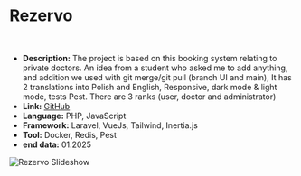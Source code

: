 # Rezervo

<br />

- **Description:** The project is based on this booking system relating to private doctors.
    An idea from a student who asked me to add anything, and addition we used with git merge/git pull (branch UI and main),
    It has 2 translations into Polish and English, Responsive, dark mode & light mode, tests Pest.
    There are 3 ranks (user, doctor and administrator)
- **Link:** [GitHub](https://github.com/olek1305/Rezervo)
- **Language:** PHP, JavaScript
- **Framework:** Laravel, VueJs, Tailwind, Inertia.js
- **Tool:** Docker, Redis, Pest
- **end data:** 01.2025

![Rezervo Slideshow](/projects/rezervo/1.png,/projects/rezervo/2.png,/projects/rezervo/3.png)